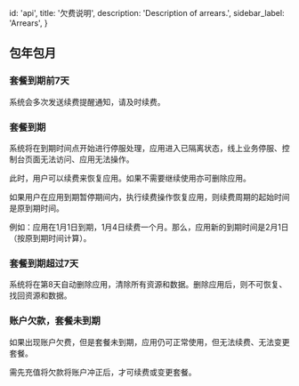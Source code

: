 
  id: 'api',
  title: '欠费说明',
  description: 'Description of arrears.',
  sidebar_label: 'Arrears',
}

## 包年包月

### 套餐到期前7天

系统会多次发送续费提醒通知，请及时续费。

### 套餐到期

系统将在到期时间点开始进行停服处理，应用进入已隔离状态，线上业务停服、控制台页面无法访问、应用无法操作。

此时，用户可以续费来恢复应用。如果不需要继续使用亦可删除应用。

<Admonition type="todo" label="note">

如果用户在应用到期暂停期间内，执行续费操作恢复应用，则续费周期的起始时间是原到期时间。

例如：应用在1月1日到期，1月4日续费一个月。那么，应用新的到期时间是2月1日（按原到期时间计算）。

</Admonition>


### 套餐到期超过7天

系统将在第8天自动删除应用，清除所有资源和数据。删除应用后，则不可恢复、找回资源和数据。

### 账户欠款，套餐未到期

如果出现账户欠费，但是套餐未到期，应用仍可正常使用，但无法续费、无法变更套餐。

需先充值将欠款将账户冲正后，才可续费或变更套餐。


